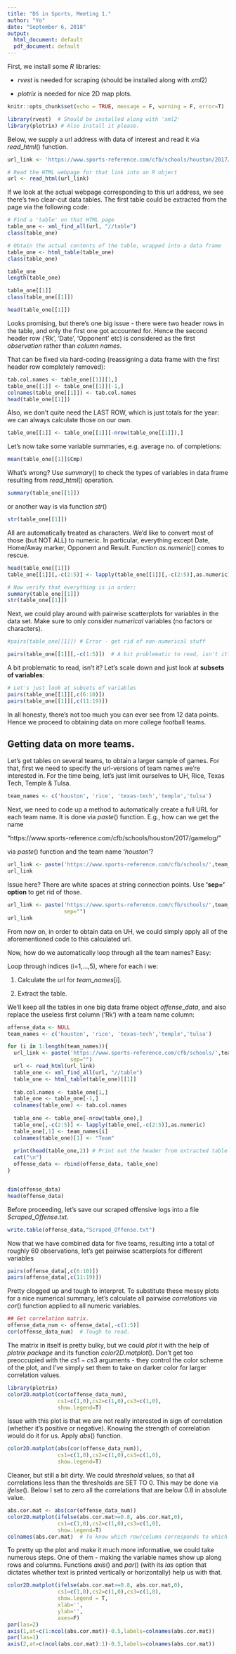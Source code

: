```yaml
---
title: "DS in Sports, Meeting 1."
author: "Yo"
date: "September 6, 2018"
output:
  html_document: default
  pdf_document: default
---
```


First, we install some $R$ libraries: 

- $rvest$ is needed for scraping (should be installed along with $xml2$)

- $plotrix$ is needed for nice 2D map plots.

```r
knitr::opts_chunk$set(echo = TRUE, message = F, warning = F, error=T)
```

```r
library(rvest)  # Should be installed along with 'xml2'
library(plotrix) # Also install it please.
```

Below, we supply a url address with data of interest and read it via $read\_html()$ function.
```r
url_link <- 'https://www.sports-reference.com/cfb/schools/houston/2017/gamelog/'

# Read the HTML webpage for that link into an R object
url <- read_html(url_link) 
```

If we look at the actual webpage corresponding to this url address, we see there's two clear-cut data tables. The first table could be extracted from the page via the following code:
```r
# Find a 'table' on that HTML page
table_one <- xml_find_all(url, "//table") 
class(table_one)

# Obtain the actual contents of the table, wrapped into a data frame
table_one <- html_table(table_one)
class(table_one)

table_one
length(table_one)

table_one[[1]]
class(table_one[[1]])
```

```r
head(table_one[[1]])
```

Looks promising, but there's one big issue - there were two header rows in the table, and only the first one got accounted for. Hence the second header row ('Rk', 'Date', 'Opponent' etc) is considered as the first *observation* rather than *column names*. 

That can be fixed via hard-coding (reassigning a data frame with the first header row completely removed):
```r
tab.col.names <- table_one[[1]][1,]
table_one[[1]] <- table_one[[1]][-1,]
colnames(table_one[[1]]) <- tab.col.names
head(table_one[[1]])
```

Also, we don't quite need the LAST ROW, which is just totals for the year: we can always calculate those on our own.
```r
table_one[[1]] <- table_one[[1]][-nrow(table_one[[1]]),]
```

Let's now take some variable summaries, e.g. average no. of completions:
```r
mean(table_one[[1]]$Cmp)
```

What's wrong? Use $summary()$ to check the types of variables in data frame resulting from $read\_html()$ operation.
```r
summary(table_one[[1]])
```
or another way is via function $str()$
```r
str(table_one[[1]])
```


All are automatically treated as characters. We'd like to convert most of those (but NOT ALL) to numeric. In particular, everything except Date, Home/Away marker, Opponent and Result. Function $as.numeric()$ comes to rescue.
```r
head(table_one[[1]])
table_one[[1]][,-c(2:5)] <- lapply(table_one[[1]][,-c(2:5)],as.numeric)

# Now verify that everything is in order:
summary(table_one[[1]])
str(table_one[[1]])
```


Next, we could play around with pairwise scatterplots for variables in the data set. Make sure to only consider *numerical* variables (no factors or characters). 
```r
#pairs(table_one[[1]]) # Error - get rid of non-numerical stuff

pairs(table_one[[1]][,-c(1:5)])  # A bit problematic to read, isn't it?
```

A bit problematic to read, isn't it? Let's scale down and just look at **subsets of variables**:

```r
# Let's just look at subsets of variables
pairs(table_one[[1]][,c(6:10)])
pairs(table_one[[1]][,c(11:19)])
```

In all honesty, there's not too much you can ever see from 12 data points. Hence we proceed to obtaining data on more college football teams.

## Getting data on more teams.

Let's get tables on several teams, to obtain a larger sample of games. For that, first we need to specify the url-versions of team names we're interested in. For the time being, let's just limit ourselves to UH, Rice, Texas Tech, Temple \& Tulsa.
```r
team_names <- c('houston', 'rice', 'texas-tech','temple','tulsa')
```

Next, we need to code up a method to automatically create a full URL for each team name. It is done via $paste()$ function. E.g., how can we get the name

"https://www.sports-reference.com/cfb/schools/houston/2017/gamelog/"


 via $paste()$ function and the team name *'houston'*?

```r
url_link <- paste('https://www.sports-reference.com/cfb/schools/',team_names[1],'/2017/gamelog/')
url_link
```

Issue here? There are white spaces at string connection points. Use **'sep=' option** to get rid of those.

```r
url_link <- paste('https://www.sports-reference.com/cfb/schools/',team_names[1],'/2017/gamelog/',
                  sep="")
url_link
```

From now on, in order to obtain data on UH, we could simply apply all of the aforementioned code to this calculated url.

Now, how do we automatically loop through all the team names? Easy:
 
 Loop through indices (i=1,...,5), where for each i we:
 
 1. Calculate the url for $team\_names[i]$.
 
 2. Extract the table.

We'll keep all the tables in one big data frame object $offense\_data$, and also replace the useless first column ('Rk') with a team name column: 

```r
offense_data <- NULL
team_names <- c('houston', 'rice', 'texas-tech','temple','tulsa')

for (i in 1:length(team_names)){
  url_link <- paste('https://www.sports-reference.com/cfb/schools/',team_names[i],'/2017/gamelog/',
                    sep="") 
  url <- read_html(url_link) 
  table_one <- xml_find_all(url, "//table")
  table_one <- html_table(table_one)[[1]]
  
  tab.col.names <- table_one[1,]
  table_one <- table_one[-1,]
  colnames(table_one) <- tab.col.names
  
  table_one <- table_one[-nrow(table_one),]
  table_one[,-c(2:5)] <- lapply(table_one[,-c(2:5)],as.numeric)
  table_one[,1] <- team_names[i]
  colnames(table_one)[1] <- "Team"
  
  print(head(table_one,2)) # Print out the header from extracted table for the team.
  cat("\n")
  offense_data <- rbind(offense_data, table_one)
}


dim(offense_data)
head(offense_data)
```

Before proceeding, let's save our scraped offensive logs into a file $Scraped\_Offense.txt$.

```r
write.table(offense_data,"Scraped_Offense.txt")
```


Now that we have combined data for five teams, resulting into a total of roughly 60 observations, let's get pairwise scatterplots for different variables
```r
pairs(offense_data[,c(6:10)])
pairs(offense_data[,c(11:19)])
```

Pretty clogged up and tough to interpret. To substitute these messy plots for a nice numerical summary, let's calculate all pairwise *correlations* via $cor()$ function applied to all numeric variables.
```r
## Get correlation matrix.
offense_data_num <- offense_data[,-c(1:5)]
cor(offense_data_num)  # Tough to read.
```
The matrix in itself is pretty bulky, but we could *plot* it with the help of *$plotrix$ package* and its function $color2D.matplot()$. Don't get too preoccupied with the $cs1-cs3$ arguments - they control the color scheme of the plot, and I've simply set them to take on darker color for larger correlation values.

```r
library(plotrix)
color2D.matplot(cor(offense_data_num),
                cs1=c(1,0),cs2=c(1,0),cs3=c(1,0),
                show.legend=T)
```

Issue with this plot is that we are not really interested in sign of correlation (whether it's positive or negative). Knowing the strength of correlation would do it for us. Apply $abs()$ function.

```r
color2D.matplot(abs(cor(offense_data_num)),
                cs1=c(1,0),cs2=c(1,0),cs3=c(1,0),
                show.legend=T)
```


Cleaner, but still a bit dirty. We could *threshold* values, so that all correlations less than the thresholds are SET TO 0. This may be done via $ifelse()$. Below I set to zero all the correlations that are below 0.8 in absolute value.
```r
abs.cor.mat <- abs(cor(offense_data_num))
color2D.matplot(ifelse(abs.cor.mat>=0.8, abs.cor.mat,0),
                cs1=c(1,0),cs2=c(1,0),cs3=c(1,0),
                show.legend=T)
colnames(abs.cor.mat)  # To know which row/column corresponds to which variable.
```


To pretty up the plot and make it much more informative, we could take numerous steps. One of them - making the variable names show up along rows and columns. Functions $axis()$ and $par()$ (with its $las$ option that dictates whether text is printed vertically or horizontally) help us with that.
```r
color2D.matplot(ifelse(abs.cor.mat>=0.8, abs.cor.mat,0),
                cs1=c(1,0),cs2=c(1,0),cs3=c(1,0),
                show.legend = T,
                xlab='',
                ylab='',
                axes=F)
par(las=2)
axis(1,at=c(1:ncol(abs.cor.mat))-0.5,labels=colnames(abs.cor.mat))
par(las=1)
axis(2,at=c(ncol(abs.cor.mat):1)-0.5,labels=colnames(abs.cor.mat))
```